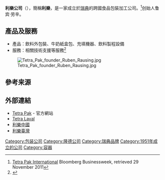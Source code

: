 {{expand english|time=2020-03-20T11:28:02+08:00}}

{{Infobox company
|  name   = 利樂包裝股份有限公司
|  name_en   = Tetra Pak International S.A.
|  logo           = [[File:Logo_利樂.png|150px]]
|  type           = [[私人企業|私人企業]]
|  slogan = Protects What's Good
|  foundation     = {{SWE}}[[隆德|隆德]](1943年)
|  founder        = {{tsl|en|Ruben Rausing|}}
|  location       = {{SWI}}[[皮利|皮利]]
|  area_served    = [[全球|全球]]
|  key_people     = Dennis Jönsson <small>(CEO)</small> <br /> Ruben Rausing <br /> Hans Rausing <br /> Gad Rausing
|  industry       = 食品飲料包裝製造業
|  parent         = {{link-en|Tetra Laval|Tetra Laval}}
|  num_employees  =  23,460人 (2015年)
|  revenue        = {{profit}} [[euro|€]]110.75 [[億|億]] (2013年)
|  homepage       = {{URL|www.tetrapak.com}}
}}
'''利樂公司'''（{{Lang-en|'''Tetra Pak International S.A.'''，簡稱'''Tetra Pak'''}}），簡稱'''利樂'''，是一家成立於[[瑞典|瑞典]]的跨國食品包裝加工公司。<ref name="investing.businessweek">[http://investing.businessweek.com/research/stocks/private/snapshot.asp?privcapId=2127287 Tetra Pak International] {{Wayback|url=http://investing.businessweek.com/research/stocks/private/snapshot.asp?privcapId=2127287 |date=20130727014029 }} Bloomberg Businessweek, retrieved 29 November 2011</ref>创始人鲁宾·劳辛。

== 產品及服務 ==
{{Seealso|利樂包裝}}
* 產品：飲料外包裝、牛奶紙盒包、充填機器、飲料製程設備
* 服務：相關技術支援等服務<ref>{{Cite web|url=https://www.104.com.tw/jobbank/custjob/index.php?r=cust&j=484a432656363f6934583a1d1d1d1d5f2443a363189j56|title=利樂包裝股份有限公司＜公司簡介及所有工作機會＞─104人力銀行|accessdate=2016-12-04|work=www.104.com.tw|archive-date=2016-12-20|archive-url=https://web.archive.org/web/20161220211825/https://www.104.com.tw/jobbank/custjob/index.php?r=cust&j=484a432656363f6934583a1d1d1d1d5f2443a363189j56|dead-url=no}}</ref>

[[File:Tetra_Pak_founder_Ruben_Rausing.jpg|thumb]]

== 參考来源 ==
{{Reflist}}

== 外部連結 ==
*[http://www.tetrapak.com/ Tetra Pak]{{Wayback|url=http://www.tetrapak.com/ |date=20170712110533 }} - 官方網站
*[http://www.tetralaval.com Tetra Laval]{{Wayback|url=http://www.tetralaval.com/ |date=20200905085749 }}
*[http://www.tetrapak.com/china/ 利樂中國]{{Wayback|url=http://www.tetrapak.com/china/ |date=20080406022816 }}
*[http://www.tetrapak.com/tw/ 利樂臺灣]{{Wayback|url=http://www.tetrapak.com/tw/ |date=20170710033842 }}

[[Category:包装公司|Category:包装公司]]
[[Category:隆德公司|Category:隆德公司]]
[[Category:瑞典品牌|Category:瑞典品牌]]
[[Category:1951年成立的公司|Category:1951年成立的公司]]
[[Category:容器|Category:容器]]
